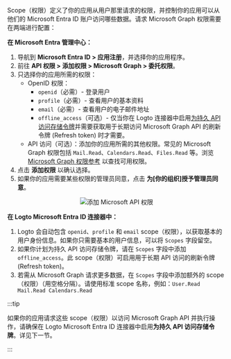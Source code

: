 Scope（权限）定义了你的应用从用户那里请求的权限，并控制你的应用可以从他们的 Microsoft Entra ID 账户访问哪些数据。请求 Microsoft Graph 权限需要在两端进行配置：

**在 Microsoft Entra 管理中心：**

1. 导航到 **Microsoft Entra ID > 应用注册**，并选择你的应用程序。
2. 前往 **API 权限 > 添加权限 > Microsoft Graph > 委托权限**。
3. 只选择你的应用所需的权限：
   - OpenID 权限：
     - `openid`（必需）- 登录用户
     - `profile`（必需）- 查看用户的基本资料
     - `email`（必需）- 查看用户的电子邮件地址
     - `offline_access`（可选）- 仅当你在 Logto 连接器中启用[为持久 API 访问存储令牌](#step-4-store-tokens-to-access-microsoft-apis-optional)并需要获取用于长期访问 Microsoft Graph API 的刷新令牌 (Refresh token) 时才需要。
   - API 访问（可选）：添加你的应用所需的其他权限。常见的 Microsoft Graph 权限包括 `Mail.Read`、`Calendars.Read`、`Files.Read` 等。浏览 [Microsoft Graph 权限参考](https://docs.microsoft.com/en-us/graph/permissions-reference) 以查找可用权限。
4. 点击 **添加权限** 以确认选择。
5. 如果你的应用需要某些权限的管理员同意，点击 **为[你的组织]授予管理员同意**。

<center>
  <img src="/img/assets/entra_id_oidc_add_api_permissions.webp" alt="添加 Microsoft API 权限" />
</center>

**在 Logto Microsoft Entra ID 连接器中：**

1. Logto 会自动包含 `openid`、`profile` 和 `email` scope（权限），以获取基本的用户身份信息。如果你只需要基本的用户信息，可以将 `Scopes` 字段留空。
2. 如果你计划为持久 API 访问存储令牌，请在 `Scopes` 字段中添加 `offline_access`。此 scope（权限）可启用用于长期 API 访问的刷新令牌 (Refresh token)。
3. 若需从 Microsoft Graph 请求更多数据，在 `Scopes` 字段中添加额外的 scope（权限）（用空格分隔）。请使用标准 scope 名称，例如：`User.Read Mail.Read Calendars.Read`

:::tip

如果你的应用请求这些 scope（权限）以访问 Microsoft Graph API 并执行操作，请确保在 Logto Microsoft Entra ID 连接器中启用**为持久 API 访问存储令牌**。详见下一节。

:::

